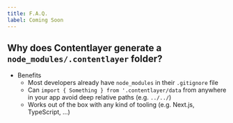 ```yaml
---
title: F.A.Q.
label: Coming Soon
---
```


## Why does Contentlayer generate a `node_modules/.contentlayer` folder?

- Benefits
  - Most developers already have `node_modules` in their `.gitignore` file
  - Can `import { Something } from '.contentlayer/data` from anywhere in your app avoid deep relative paths (e.g. `../../`)
  - Works out of the box with any kind of tooling (e.g. Next.js, TypeScript, ...)
